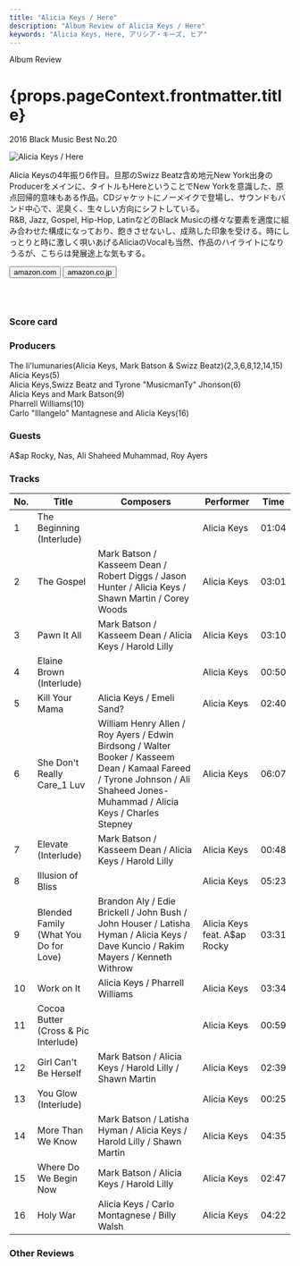 ```yaml
---
title: "Alicia Keys / Here"
description: "Album Review of Alicia Keys / Here"
keywords: "Alicia Keys, Here, アリシア・キーズ, ヒア"
---
```






<p className="largeP">Album Review</p>
<h1 className="h1--no--margin">{props.pageContext.frontmatter.title}</h1>
<p className="largeP">
  <Link to="/best50/2016/">2016 Black Music Best No.20</Link>
</p>

<Row className="image-card-group">
	<Column colMd={"3"} colLg={"4"} noGutterMdLeft="">
    <ImageCard>

![Alicia Keys / Here](../../images/cd/aliciakeys6L.jpg)

</ImageCard>
	</Column>
	<Column colMd={"4"} colLg={"8"} noGutterMdLeft="">
	<p>
	  Alicia Keysの4年振り6作目。旦那のSwizz Beatz含め地元New York出身のProducerをメインに、タイトルもHereということでNew Yorkを意識した、原点回帰的意味もある作品。CDジャケットにノーメイクで登場し、サウンドもバンド中心で、泥臭く、生々しい方向にシフトしている。
    <br/>R&B, Jazz, Gospel, Hip-Hop, LatinなどのBlack Musicの様々な要素を適度に組み合わせた構成になっており、飽きさせないし、成熟した印象を受ける。時にしっとりと時に激しく唄いあげるAliciaのVocalも当然、作品のハイライトになりうるが、こちらは発展途上な気もする。
  </p>
  <div>
	  <Button className="button-right-mergin" href="https://amzn.to/2DXj8wP" kind="primary" size="small" renderIcon={ArrowUpRight24}>
      amazon.com
    </Button>
    <Button className="button-right-mergin" href="https://amzn.to/34cutUa" kind="secondary" size="small" renderIcon={ArrowUpRight24}>
      amazon.co.jp
    </Button>
	</div>
	<a href="https://geo.music.apple.com/jp/album/here-deluxe-version/1162498556?mt=1&app=music&ls=1&at=11lcug" style="display:inline-block;overflow:hidden;background:url(https://linkmaker.itunes.apple.com/ja-jp/lockup.svg?releaseDate=2016-11-04T00:00:00Z&kind=album&bubble=apple_music&style=mono-black) no-repeat;width:140px;height:45px;"></a>
  </Column>
</Row>
<Row >
  <Column colMd={"4"} colLg={"4"} noGutterMdLeft="">
    <div>
      <h3>Score card</h3>
	    <SliderJS1 value="5" />
      <SliderJS2 value="2" />
	    <SliderJS3 value="1" />
      <SliderJS4 value="9" />
    </div>
  </Column>
  <Column colMd={"4"} colLg={"8"} noGutterMdLeft="">
    <div>
      <h3>Producers</h3>
      <p>
        The Ii'lumunaries(Alicia Keys, Mark Batson & Swizz Beatz)(2,3,6,8,12,14,15)
        <br/>Alicia Keys(5)
        <br/>Alicia Keys,Swizz Beatz and Tyrone "MusicmanTy" Jhonson(6)
        <br/>Alicia Keys and Mark Batson(9)
        <br/>Pharrell Williams(10)
        <br/>Carlo "Illangelo" Mantagnese and Alicia Keys(16)
      </p>
      <h3>Guests</h3>
      <p>
        A$ap Rocky, Nas, Ali Shaheed Muhammad, Roy Ayers
      </p>
    </div>
  </Column>
</Row>

<h3>Tracks</h3>

| No. | Title                                 | Composers                                                                                                                                                                     | Performer                    | Time  |
| --- | ------------------------------------- | ----------------------------------------------------------------------------------------------------------------------------------------------------------------------------- | ---------------------------- | ----- |
| 1   | The Beginning (Interlude)             |                                                                                                                                                                               | Alicia Keys                  | 01:04 |
| 2   | The Gospel                            | Mark Batson / Kasseem Dean / Robert Diggs / Jason Hunter / Alicia Keys / Shawn Martin / Corey Woods                                                                           | Alicia Keys                  | 03:01 |
| 3   | Pawn It All                           | Mark Batson / Kasseem Dean / Alicia Keys / Harold Lilly                                                                                                                       | Alicia Keys                  | 03:10 |
| 4   | Elaine Brown (Interlude)              |                                                                                                                                                                               | Alicia Keys                  | 00:50 |
| 5   | Kill Your Mama                        | Alicia Keys / Emeli Sand?                                                                                                                                                     | Alicia Keys                  | 02:40 |
| 6   | She Don't Really Care_1 Luv           | William Henry Allen / Roy Ayers / Edwin Birdsong / Walter Booker / Kasseem Dean / Kamaal Fareed / Tyrone Johnson / Ali Shaheed Jones-Muhammad / Alicia Keys / Charles Stepney | Alicia Keys                  | 06:07 |
| 7   | Elevate (Interlude)                   | Mark Batson / Kasseem Dean / Alicia Keys / Harold Lilly                                                                                                                       | Alicia Keys                  | 00:48 |
| 8   | Illusion of Bliss                     |                                                                                                                                                                               | Alicia Keys                  | 05:23 |
| 9   | Blended Family (What You Do for Love) | Brandon Aly / Edie Brickell / John Bush / John Houser / Latisha Hyman / Alicia Keys / Dave Kuncio / Rakim Mayers / Kenneth Withrow                                            | Alicia Keys feat. A$ap Rocky | 03:31 |
| 10  | Work on It                            | Alicia Keys / Pharrell Williams                                                                                                                                               | Alicia Keys                  | 03:34 |
| 11  | Cocoa Butter (Cross & Pic Interlude)  |                                                                                                                                                                               | Alicia Keys                  | 00:59 |
| 12  | Girl Can't Be Herself                 | Mark Batson / Alicia Keys / Harold Lilly / Shawn Martin                                                                                                                       | Alicia Keys                  | 02:39 |
| 13  | You Glow (Interlude)                  |                                                                                                                                                                               | Alicia Keys                  | 00:25 |
| 14  | More Than We Know                     | Mark Batson / Latisha Hyman / Alicia Keys / Harold Lilly / Shawn Martin                                                                                                       | Alicia Keys                  | 04:35 |
| 15  | Where Do We Begin Now                 | Mark Batson / Alicia Keys / Harold Lilly                                                                                                                                      | Alicia Keys                  | 02:47 |
| 16  | Holy War                              | Alicia Keys / Carlo Montagnese / Billy Walsh                                                                                                                                  | Alicia Keys                  | 04:22 |

<h3>Other Reviews</h3>

<Row>
  <Column colMd={3} colLg={3} noGutterMdLeft>
    <Review1 />
  </Column>
  <Column colMd={3} colLg={3} noGutterMdLeft>
    <Review2 />
  </Column>
</Row>

<AdvJS3 />